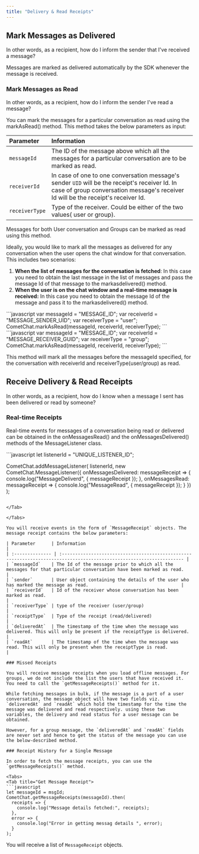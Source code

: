 ```yaml
---
title: "Delivery & Read Receipts"
---
```




## Mark Messages as Delivered

In other words, as a recipient, how do I inform the sender that I've received a message?

Messages are marked as delivered automatically by the SDK whenever the message is received.

### Mark Messages as Read

In other words, as a recipient, how do I inform the sender I've read a message?

You can mark the messages for a particular conversation as read using the markAsRead() method. This method takes the below parameters as input:

| Parameter      | Information                                                                                                                                                                         |
| :-------------- | :----------------------------------------------------------------------------------------------------------------------------------------------------------------------------------- |
| `messageId`    | The ID of the message above which all the messages for a particular conversation are to be marked as read.                                                                          |
| `receiverId`   | In case of one to one conversation message's sender `UID` will be the receipt's receiver Id. In case of group conversation message's receiver Id will be the receipt's receiver Id. |
| `receiverType` | Type of the receiver. Could be either of the two values( user or group).                                                                                                            |

Messages for both User conversation and Groups can be marked as read using this method.

Ideally, you would like to mark all the messages as delivered for any conversation when the user opens the chat window for that conversation. This includes two scenarios:

1. **When the list of messages for the conversation is fetched**: In this case you need to obtain the last message in the list of messages and pass the message Id of that message to the markasdelivered() method.
2. **When the user is on the chat window and a real-time message is received:** In this case you need to obtain the message Id of the message and pass it to the markasdelivered() method.

<Tabs>
<Tab title="User Conversation">
```javascript
var messageId = "MESSAGE_ID";
var receiverId = "MESSAGE_SENDER_UID";
var receiverType = "user";
CometChat.markAsRead(messageId, receiverId, receiverType);
```

</Tab>

<Tab title="Group Conversation">
```javascript
var messageId = "MESSAGE_ID";
var receiverId = "MESSAGE_RECEIVER_GUID";
var receiverType = "group";
CometChat.markAsRead(messageId, receiverId, receiverType);
```

</Tab>

</Tabs>

This method will mark all the messages before the messageId specified, for the conversation with receiverId and receiverType(user/group) as read.

## Receive Delivery & Read Receipts

In other words, as a recipient, how do I know when a message I sent has been delivered or read by someone?

### Real-time Receipts

Real-time events for messages of a conversation being read or delivered can be obtained in the onMessagesRead() and the onMessagesDelivered() methods of the MessageListener class.

<Tabs>
<Tab title="Message Listener">
```javascript
let listenerId = "UNIQUE_LISTENER_ID";

CometChat.addMessageListener(
  listenerId,
  new CometChat.MessageListener({
    onMessagesDelivered: messageReceipt => {
      console.log("MessageDeliverd", { messageReceipt });
    },
    onMessagesRead: messageReceipt => {
      console.log("MessageRead", { messageReceipt });
    }
  })
);
```

</Tab>

</Tabs>

You will receive events in the form of `MessageReceipt` objects. The message receipt contains the below parameters:

| Parameter      | Information                                                                                                          |
| :-------------- | :-------------------------------------------------------------------------------------------------------------------- |
| `messageId`    | The Id of the message prior to which all the messages for that particular conversation have been marked as read.     |
| `sender`       | User object containing the details of the user who has marked the message as read.                                   |
| `receiverId`   | Id of the receiver whose conversation has been marked as read.                                                       |
| `receiverType` | type of the receiver (user/group)                                                                                    |
| `receiptType`  | Type of the receipt (read/delivered)                                                                                 |
| `deliveredAt`  | The timestamp of the time when the message was delivered. This will only be present if the receiptType is delivered. |
| `readAt`       | The timestamp of the time when the message was read. This will only be present when the receiptType is read.         |

### Missed Receipts

You will receive message receipts when you load offline messages. For groups, we do not include the list the users that have received it. You need to call the `getMessageReceipts()` method for it.

While fetching messages in bulk, if the message is a part of a user conversation, the message object will have two fields viz. `deliveredAt` and `readAt` which hold the timestamp for the time the message was delivered and read respectively. using these two variables, the delivery and read status for a user message can be obtained.

However, for a group message, the `deliveredAt` and `readAt` fields are never set and hence to get the status of the message you can use the below-described method.

### Receipt History for a Single Message

In order to fetch the message receipts, you can use the `getMessageReceipts()` method.

<Tabs>
<Tab title="Get Message Receipt">
```javascript
let messageId = msgId;
CometChat.getMessageReceipts(messageId).then(
  receipts => {
    console.log("Message details fetched:", receipts);
  },
  error => {
    console.log("Error in getting messag details ", error);
  }
);
```

</Tab>

</Tabs>

You will receive a list of `MessageReceipt` objects.
